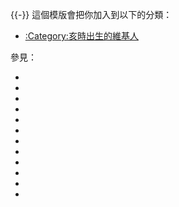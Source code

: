 {{Userbox
  |border-c=#000000
  |border-s=1
  |id=[[亥|<span style="color:#fff">亥</span>]]
  |id-c=#8822BB
  |id-s=18
  |info=這個用戶出生的時辰是'''[[亥|亥時]]'''。
  |info-c=#DABAD0
  |info-s=10
}} 
 <includeonly>[[Category:亥時出生的維基人|{{PAGENAME}}]]</includeonly>
<noinclude>
{{-}}
這個模版會把你加入到以下的分類：
*[[:Category:亥時出生的維基人]]

參見：
*{{tl|User 出生時辰：子時}}
*{{tl|User 出生時辰：丑時}}
*{{tl|User 出生時辰：寅時}}
*{{tl|User 出生時辰：卯時}}
*{{tl|User 出生時辰：辰時}}
*{{tl|User 出生時辰：巳時}}
*{{tl|User 出生時辰：午時}}
*{{tl|User 出生時辰：未時}}
*{{tl|User 出生時辰：申時}}
*{{tl|User 出生時辰：酉時}}
*{{tl|User 出生時辰：戌時}}
*{{tl|User 出生時辰：亥時}}

</noinclude>